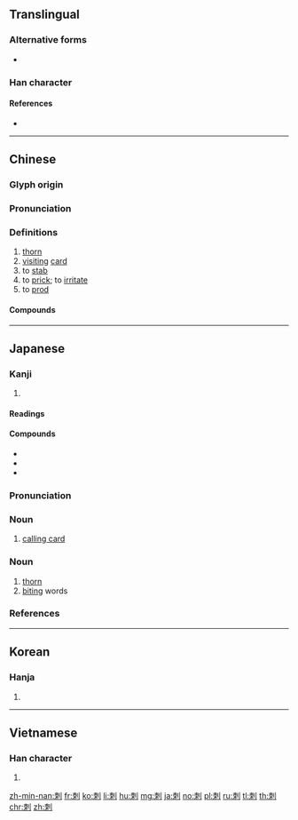 {{character info/new}}
{{also|刾|剌}}
==Translingual==

===Alternative forms===
* {{l|mul|刾}}

===Han character===
{{Han char|rn=18|rad=刀|as=06|sn=8|four=52900|canj=DBLN|ids=⿰朿刂}}

====References====
* {{Han ref|kx=0139.130|dkj=01969|dj=0316.040|hdz=10333.020|uh=523A|ud=21050|bh=A8EB|bd=43243}}

----

==Chinese==
{{zh-forms}}

===Glyph origin===
{{Han etym}}

===Pronunciation===
{{zh-pron
|m=cì
|c=cek3,ci3,cik3,sik3
|h=pfs=chhiuk
|md=chié
|mn=chhì/xm,zz:chhù/chhiah
|mn_note=chhù - literary; chhì - vernacular (Xiamen, Zhangzhou); chhiah - vernacular
|mn-t=ci3/ciah4
|w=2tshr
|mc=y
|oc=y
|cat=n,v
}}

===Definitions===
{{zh-hanzi}}

# [[thorn]]
# [[visiting]] [[card]]
# to [[stab]]
# to [[prick]]; to [[irritate]]
# to [[prod]]

====Compounds====
{{zh-der|刺桐:[[Indian coral tree]]|刺骨|刺促|弄刺子兒|刺鼻|刺毛|倒刺|刺激素|刺刺不休|刺瓜|刺囊細胞|刺刺|倒流刺|刺參|對刺|刺史天|刺草|刺齒|刺干|劈刺|刺謁|刺繡|刺楸|刺船|刺殺|刺撓|刺柑|刺股懸梁|刺癢|刺傷|名刺|刺骨懸梁|刺青|寒風刺骨|刺激性|刺客|引錐刺股|帶刺|刺刀|刺兒頭|刺探|刺絲|如芒刺背|刺蝟|刺心|刺槐|刺天|制約刺激|刺溜|刺激|刺絲鞭|刺字|刺腦|刺蹙|刺痛|刺眼|刺配|刺破|刺目|刺柏|刺斜|刺史|刺口|刺耳|刺激類化|刺股|投刺|拼刺|犯刺兒|懸梁刺骨|懷刺漫滅|毒刺|挑茶斡刺|懸頭刺股|流刺網|探刺|擇刺|氄刺|擊刺|挑毛揀刺|手刺|撩蜂撥刺|條件刺激|穿刺|泥中隱刺|描鸞刺鳳|眼中刺|毛刺|挑刺兒|白刺|炒刺|灸刺|激刺|泥中刺|懸頭刺骨|懸梁刺股|調刺|蘇秦刺股|芒刺|草刺兒|鑽刺|背若芒刺|諷刺畫|蛋中挑刺|行刺|遇刺|腰椎穿刺|粉刺|胡遮刺|譏刺|話中帶刺|謀刺|點刺|胡雕刺|骨刺|魚刺|衝刺|面刺|諷刺|通刺|羊膜穿刺|鰭刺|諷刺劇|門刺|鎗刺|芒刺在背|背生芒刺|肉中刺|謁刺|諷刺文字|鬧刺兒|虎刺|芒刺滿身}}

----

==Japanese==

===Kanji===
{{ja-kanji|grade=c|rs=刀06}}

# {{defn|lang=ja|sort=刀06}}

====Readings====
{{ja-readings|goon=[[し]] (shi), [[しゃく]] (shaku)|kanon=[[し]] (shi), [[せき]] (seki)|kun=[[さす]] (sasu), [[そしる]] (soshiru), [[とげ]] (toge)}}

====Compounds====
* {{ja-r|刺身|さしみ}}
* {{ja-r|刺青|いれずみ}}
* {{ja-r|名刺|めいし}}

{{ja-kanjitab|し|yomi=o}}

===Pronunciation===
{{ja-pron|yomi=o|し|acc=1|acc_ref=DJR,NHK}}

===Noun===
{{ja-noun|し}}

# [[calling card]]

===Noun===
{{ja-noun|とげ}}

# [[thorn]]
# [[biting]] words

===References===
<references/>

----

==Korean==

===Hanja===
{{ko-hanja|hangeul=[[자]], [[척]], [[체]]|mr=cha, ch'ŏk, ch'e|y=ca, chek, chey}}

# {{defn|lang=ko|sort=刀06}}

----

==Vietnamese==

===Han character===
{{vi-hantu|[[thứ]], [[thích]], [[chích]]|rs=刀06}}

# {{defn|lang=vi|sort=刀06}}

[[zh-min-nan:刺]]
[[fr:刺]]
[[ko:刺]]
[[li:刺]]
[[hu:刺]]
[[mg:刺]]
[[ja:刺]]
[[no:刺]]
[[pl:刺]]
[[ru:刺]]
[[tl:刺]]
[[th:刺]]
[[chr:刺]]
[[zh:刺]]